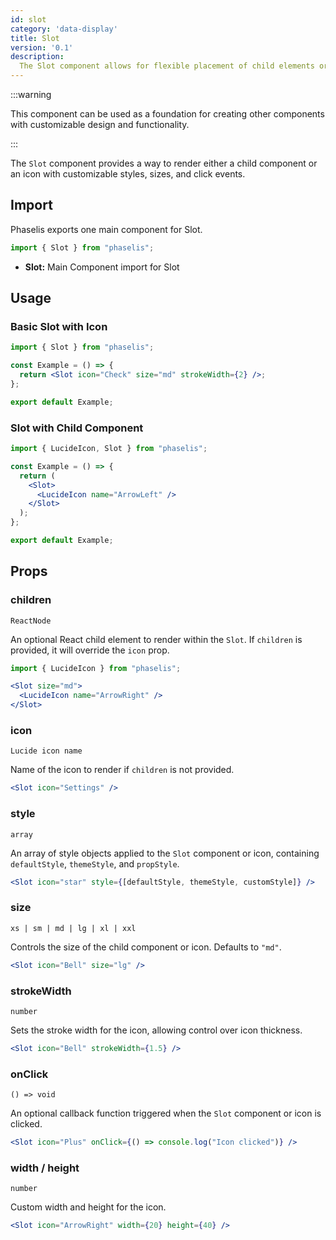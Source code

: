 ```yaml
---
id: slot
category: 'data-display'
title: Slot
version: '0.1'
description:
  The Slot component allows for flexible placement of child elements or icons within other components, with additional styling and size options.
---
```

:::warning

This component can be used as a foundation for creating other components with customizable design and functionality.

:::

The `Slot` component provides a way to render either a child component or an icon with customizable styles, sizes, and click events.

## Import

Phaselis exports one main component for Slot.

```js
import { Slot } from "phaselis";
```

- **Slot:** Main Component import for Slot

## Usage

### Basic Slot with Icon

```jsx
import { Slot } from "phaselis";

const Example = () => {
  return <Slot icon="Check" size="md" strokeWidth={2} />;
};

export default Example;
```

### Slot with Child Component

```jsx
import { LucideIcon, Slot } from "phaselis";

const Example = () => {
  return (
    <Slot>
      <LucideIcon name="ArrowLeft" />
    </Slot>
  );
};

export default Example;
```

## Props

### children
`ReactNode`

An optional React child element to render within the `Slot`. If `children` is provided, it will override the `icon` prop.

```jsx
import { LucideIcon } from "phaselis";
```
```jsx
<Slot size="md">
  <LucideIcon name="ArrowRight" />
</Slot>
```

### icon
`Lucide icon name`

Name of the icon to render if `children` is not provided.

```jsx
<Slot icon="Settings" />
```

### style
`array`

An array of style objects applied to the `Slot` component or icon, containing `defaultStyle`, `themeStyle`, and `propStyle`.

```jsx
<Slot icon="star" style={[defaultStyle, themeStyle, customStyle]} />
```

### size
` xs | sm | md | lg | xl | xxl `

Controls the size of the child component or icon. Defaults to `"md"`.

```jsx
<Slot icon="Bell" size="lg" />
```

### strokeWidth
`number`

Sets the stroke width for the icon, allowing control over icon thickness.

```jsx
<Slot icon="Bell" strokeWidth={1.5} />
```

### onClick
`() => void`

An optional callback function triggered when the `Slot` component or icon is clicked.

```jsx
<Slot icon="Plus" onClick={() => console.log("Icon clicked")} />
```

### width / height
`number`

Custom width and height for the icon.

```jsx
<Slot icon="ArrowRight" width={20} height={40} />
```
